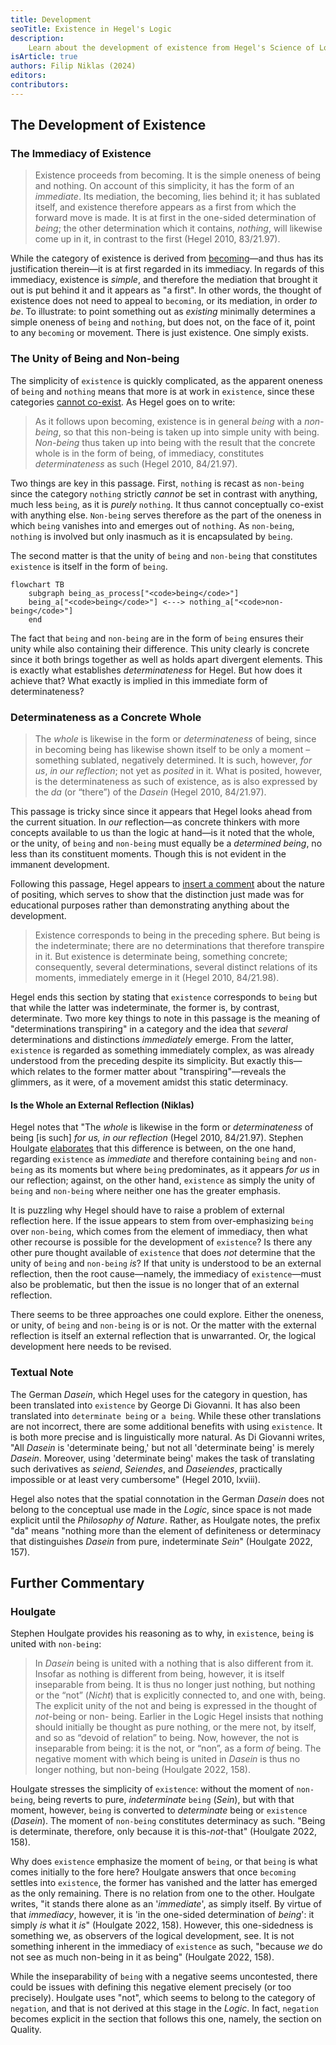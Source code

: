 ```yaml
---
title: Development
seoTitle: Existence in Hegel's Logic
description:
    Learn about the development of existence from Hegel's Science of Logic.
isArticle: true
authors: Filip Niklas (2024)
editors:
contributors:
---
```


## The Development of Existence

### The Immediacy of Existence

> Existence proceeds from becoming. It is the simple oneness of being and
> nothing. On account of this simplicity, it has the form of an _immediate_. Its
> mediation, the becoming, lies behind it; it has sublated itself, and existence
> therefore appears as a first from which the forward move is made. It is at
> first in the one-sided determination of _being_; the other determination which
> it contains, _nothing_, will likewise come up in it, in contrast to the first
> (Hegel 2010, 83/21.97).

While the category of existence is derived from
[becoming](/articles/hegel/reference/becoming/development)&mdash;and thus has
its justification therein&mdash;it is at first regarded in its immediacy. In
regards of this immediacy, existence is _simple_, and therefore the mediation
that brought it out is put behind it and it appears as "a first". In other
words, the thought of existence does not need to appeal to `becoming`, or its
mediation, in order _to be_. To illustrate: to point something out as _existing_
minimally determines a simple oneness of `being` and `nothing`, but does not, on
the face of it, point to any `becoming` or movement. There is just existence.
One simply exists.

### The Unity of Being and Non-being

The simplicity of `existence` is quickly complicated, as the apparent oneness of
`being` and `nothing` means that more is at work in `existence`, since these
categories
[cannot co-exist](/articles/hegel/reference/becoming/development#the-unity-of-being-and-nothing).
As Hegel goes on to write:

> As it follows upon becoming, existence is in general _being_ with a
> _non-being_, so that this non-being is taken up into simple unity with being.
> _Non-being_ thus taken up into being with the result that the concrete whole
> is in the form of being, of immediacy, constitutes _determinateness_ as such
> (Hegel 2010, 84/21.97).

Two things are key in this passage. First, `nothing` is recast as `non-being`
since the category `nothing` strictly _cannot_ be set in contrast with anything,
much less `being`, as it is _purely_ `nothing`. It thus cannot conceptually
co-exist with anything else. `Non-being` serves therefore as the part of the
oneness in which `being` vanishes into and emerges out of `nothing`. As
`non-being`, `nothing` is involved but only inasmuch as it is encapsulated by
`being`.

The second matter is that the unity of `being` and `non-being` that constitutes
`existence` is itself in the form of `being`.

```mermaid
flowchart TB
    subgraph being_as_process["<code>being</code>"]
    being_a["<code>being</code>"] <---> nothing_a["<code>non-being</code>"]
    end
```

The fact that `being` and `non-being` are in the form of `being` ensures their
unity while also containing their difference. This unity clearly is concrete
since it both brings together as well as holds apart divergent elements. This is
exactly what establishes _determinateness_ for Hegel. But how does it achieve
that? What exactly is implied in this immediate form of determinateness?

### Determinateness as a Concrete Whole

> The _whole_ is likewise in the form or _determinateness_ of being, since in
> becoming being has likewise shown itself to be only a moment – something
> sublated, negatively determined. It is such, however, _for us_, _in our
> reflection_; not yet as _posited_ in it. What is posited, however, is the
> determinateness as such of existence, as is also expressed by the _da_ (or
> “there”) of the _Dasein_ (Hegel 2010, 84/21.97).

This passage is tricky since since it appears that Hegel looks ahead from the
current situation. In _our_ reflection&mdash;as concrete thinkers with more
concepts available to us than the logic at hand&mdash;is it noted that the
whole, or the unity, of `being` and `non-being` must equally be a _determined
being_, no less than its constituent moments. Though this is not evident in the
immanent development.

Following this passage, Hegel appears to
[insert a comment](/articles/hegel/reference/_annotations/textual#inline-comments)
about the nature of positing, which serves to show that the distinction just
made was for educational purposes rather than demonstrating anything about the
development.

> Existence corresponds to being in the preceding sphere. But being is the
> indeterminate; there are no determinations that therefore transpire in it. But
> existence is determinate being, something concrete; consequently, several
> determinations, several distinct relations of its moments, immediately emerge
> in it (Hegel 2010, 84/21.98).

Hegel ends this section by stating that `existence` corresponds to `being` but
that while the latter was indeterminate, the former is, by contrast,
determinate. Two more key things to note in this passage is the meaning of
"determinations transpiring" in a category and the idea that _several_
determinations and distinctions _immediately_ emerge. From the latter,
`existence` is regarded as something immediately complex, as was already
understood from the preceding despite its simplicity. But exactly
this&mdash;which relates to the former matter about "transpiring"&mdash;reveals
the glimmers, as it were, of a movement amidst this static determinacy.

#### Is the Whole an External Reflection (Niklas)

Hegel notes that "The _whole_ is likewise in the form or _determinateness_ of
being [is such] _for us, in our reflection_ (Hegel 2010, 84/21.97). Stephen Houlgate
[elaborates](#houlgate) that this difference is between, on the one hand, regarding
`existence` as _immediate_ and therefore containing `being` and `non-being` as its
moments but where `being` predominates, as it appears _for us_ in our reflection;
against, on the other hand, `existence` as simply the unity of `being` and `non-being`
where neither one has the greater emphasis.

It is puzzling why Hegel should have to raise a problem of external reflection
here. If the issue appears to stem from over-emphasizing `being` over
`non-being`, which comes from the element of immediacy, then what other recourse
is possible for the development of `existence`? Is there any other pure thought
available of `existence` that does _not_ determine that the unity of `being` and
`non-being` _is_? If that unity is understood to be an external reflection, then
the root cause&mdash;namely, the immediacy of `existence`&mdash;must also be
problematic, but then the issue is no longer that of an external reflection.

There seems to be three approaches one could explore. Either the oneness, or
unity, of `being` and `non-being` is or is not. Or the matter with the external
reflection is itself an external reflection that is unwarranted. Or, the logical
development here needs to be revised.

### Textual Note

The German _Dasein_, which Hegel uses for the category in question, has been
translated into `existence` by George Di Giovanni. It has also been translated
into `determinate being` or `a being`. While these other translations are not
incorrect, there are some additional benefits with using `existence`. It is both
more precise and is linguistically more natural. As Di Giovanni writes, "All
_Dasein_ is 'determinate being,' but not all 'determinate being' is merely
_Dasein_. Moreover, using 'determinate being' makes the task of translating such
derivatives as _seiend_, _Seiendes_, and _Daseiendes_, practically impossible or
at least very cumbersome" (Hegel 2010, lxviii).

Hegel also notes that the spatial connotation in the German _Dasein_ does not
belong to the conceptual use made in the _Logic_, since space is not made
explicit until the _Philosophy of Nature_. Rather, as Houlgate notes, the prefix
"da" means "nothing more than the element of definiteness or determinacy that
distinguishes _Dasein_ from pure, indeterminate _Sein_" (Houlgate 2022, 157).

## Further Commentary

### Houlgate

Stephen Houlgate provides his reasoning as to why, in `existence`, `being` is
united with `non-being`:

> In _Dasein_ being is united with a nothing that is also different from it.
> Insofar as nothing is different from being, however, it is itself inseparable
> from being. It is thus no longer just nothing, but nothing or the “not”
> (_Nicht_) that is explicitly connected to, and one with, being. The explicit
> unity of the not and being is expressed in the thought of _not_-being or non-
> being. Earlier in the Logic Hegel insists that nothing should initially be
> thought as pure nothing, or the mere not, by itself, and so as “devoid of
> relation” to being. Now, however, the not is inseparable from being: it is the
> not, or “non”, as a form _of_ being. The negative moment with which being is
> united in _Dasein_ is thus no longer nothing, but non-being (Houlgate 2022,
> 158).

Houlgate stresses the simplicity of `existence`: without the moment of
`non-being`, being reverts to pure, _indeterminate_ `being` (_Sein_), but with
that moment, however, `being` is converted to _determinate_ being or `existence`
(_Dasein_). The moment of `non-being` constitutes determinacy as such. "Being is
determinate, therefore, only because it is this-_not_-that" (Houlgate 2022,
158).

Why does `existence` emphasize the moment of `being`, or that `being` is what
comes initially to the fore here? Houlgate answers that once `becoming` settles
into `existence`, the former has vanished and the latter has emerged as the only
remaining. There is no relation from one to the other. Houlgate writes, "it
stands there alone as an '_immediate_', as simply itself. By virtue of that
_immediacy_, however, it is 'in the one-sided determination of _being_': it
simply _is_ what it _is_" (Houlgate 2022, 158). However, this one-sidedness is
something we, as observers of the logical development, see. It is not something
inherent in the immediacy of `existence` as such, "because _we_ do not see as
much non-being in it as being" (Houlgate 2022, 158).

While the inseparability of `being` with a negative seems uncontested, there
could be issues with defining this negative element precisely (or too
precisely). Houlgate uses "not", which seems to belong to the category of
`negation`, and that is not derived at this stage in the _Logic_. In fact,
`negation` becomes explicit in the section that follows this one, namely, the
section on Quality.
